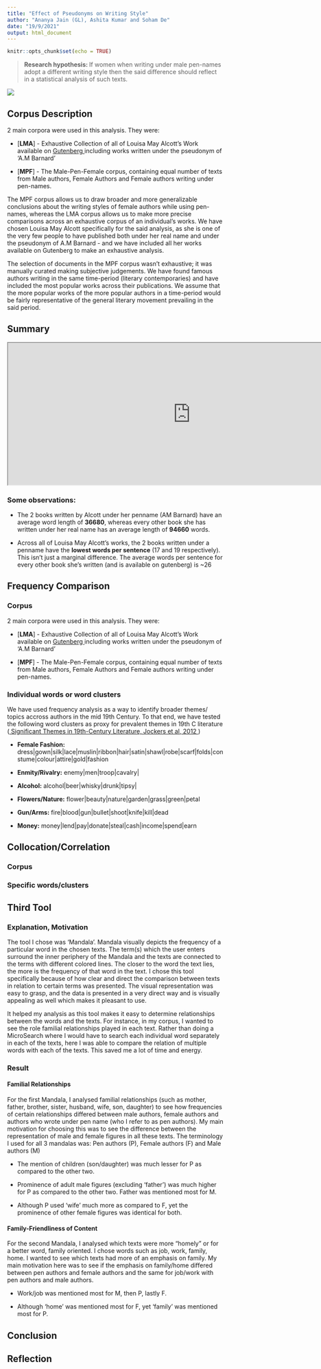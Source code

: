 ```yaml
---
title: "Effect of Pseudonyms on Writing Style"
author: "Ananya Jain (GL), Ashita Kumar and Soham De"
date: "19/9/2021"
output: html_document
---
```


```r
knitr::opts_chunk$set(echo = TRUE)
```

> **Research hypothesis: ** If women when writing under male pen-names adopt a different writing style then the said difference should reflect in a statistical analysis of such texts.

![](Alcott.jpeg)


## Corpus Description

2 main corpora were used in this analysis. They were:

* [**LMA**] - Exhaustive Collection of all of Louisa May Alcott’s Work available on <a href="http://www.gutenberg.org/" target="_blank"> Gutenberg </a> including works written under the pseudonym of ‘A.M Barnard’

* [**MPF**] - The Male-Pen-Female corpus, containing equal number of texts from Male authors, Female Authors and Female authors writing under pen-names. 

The MPF corpus allows us to draw broader and more generalizable conclusions about the writing styles of female authors while using pen-names, whereas the LMA corpus allows us to make more precise comparisons across an exhaustive corpus of an individual’s works. We have chosen Louisa May Alcott specifically for the said analysis, as she is one of the very few people to have published both under her real name and under the pseudonym of A.M Barnard - and we have included all her works available on Gutenberg to make an exhaustive analysis.


The selection of documents in the MPF corpus wasn’t exhaustive; it was manually curated making subjective judgements. We have found famous authors writing in the same time-period (literary contemporaries) and have included the most popular works across their publications. We assume that the more popular works of the more popular authors in a time-period would be fairly representative of the general literary movement prevailing in the said period.

## Summary
<iframe style='width: 849px; height: 331px;' src='https://voyant-tools.org/tool/Summary/?corpus=9b3fd06557e98d7160b857e130ec23ff' data-external = '1'></iframe>

### Some observations:

* The 2 books written by Alcott under her penname (AM Barnard) have an average word length of **36680**, whereas every other book she has written under her real name has an average length of **94660** words. 

* Across all of Louisa May Alcott’s works, the 2 books written under a penname have the **lowest words per sentence** (17 and 19 respectively). This isn’t just a marginal difference. The average words per sentence for every other book she’s written (and is available on gutenberg) is ~26

## Frequency Comparison
### Corpus

2 main corpora were used in this analysis. They were:

* [**LMA**] - Exhaustive Collection of all of Louisa May Alcott’s Work available on <a href="http://www.gutenberg.org/" target="_blank"> Gutenberg </a> including works written under the pseudonym of ‘A.M Barnard’

* [**MPF**] - The Male-Pen-Female corpus, containing equal number of texts from Male authors, Female Authors and Female authors writing under pen-names.

### Individual words or word clusters

We have used frequency analysis as a way to identify broader themes/ topics accross authors in the mid 19th Century. To that end, we have tested the following word clusters as proxy for prevalent themes in 19th C literature (<a href="https://core.ac.uk/download/pdf/17272103.pdf" target="_blank"> Significant Themes in 19th-Century Literature, Jockers et al, 2012 </a>)

* **Female Fashion:** dress|gown|silk|lace|muslin|ribbon|hair|satin|shawl|robe|scarf|folds|constume|colour|attire|gold|fashion

* **Enmity/Rivalry:** enemy|men|troop|cavalry|

* **Alcohol:** alcohol|beer|whisky|drunk|tipsy|

* **Flowers/Nature:** flower|beauty|nature|garden|grass|green|petal

* **Gun/Arms:** fire|blood|gun|bullet|shoot|knife|kill|dead

* **Money:** money|lend|pay|donate|steal|cash|income|spend|earn

## Collocation/Correlation
### Corpus
### Specific words/clusters

## Third Tool
### Explanation, Motivation 

The tool I chose was ‘Mandala’. Mandala visually depicts the frequency of a particular word in the chosen texts. The term(s) which the user enters surround the inner periphery of the Mandala and the texts are connected to the terms with different colored lines. The closer to the word the text lies, the more is the frequency of that word in the text. I chose this tool specifically because of how clear and direct the comparison between texts in relation to certain terms was presented.
The visual representation was easy to grasp, and the data is presented in a very direct way and is visually appealing as well which makes it pleasant to use. 

It helped my analysis as this tool makes it easy to determine relationships between the words and the texts. For instance, in my corpus, I wanted to see the role familial relationships played in each text. Rather than doing a MicroSearch where I would have to search each individual word separately in each of the texts, here I was able to compare the relation of multiple words with each of the texts. This saved me a lot of time and energy. 

### Result

#### Familial Relationships

For the first Mandala, I analysed familial relationships (such as mother, father, brother, sister, husband, wife, son, daughter) to see how frequencies of certain relationships differed between male authors, female authors and authors who wrote under pen name (who I refer to as pen authors). My main motivation for choosing this was to see the difference between the representation of male and female figures in all these texts. The terminology I used for all 3 mandalas was: Pen authors (P), Female authors (F) and Male authors (M)

* The mention of children (son/daughter) was much lesser for P as compared to the other two.

* Prominence of adult male figures (excluding ‘father’) was much higher for P as compared to the other two. Father was mentioned most for M.

* Although P used ‘wife’ much more as compared to F, yet the prominence of other female figures was identical for both.


#### Family-Friendliness of Content

For the second Mandala, I analysed which texts were more “homely” or for a better word, family oriented. I chose words such as job, work, family, home. I wanted to see which texts had more of an emphasis on family. My main motivation here was to see if the emphasis on family/home differed between pen authors and female authors and the same for job/work with pen authors and male authors.

* Work/job was mentioned most for M, then P, lastly F.

* Although ‘home’ was mentioned most for F, yet ‘family’ was mentioned most for P. 

## Conclusion

## Reflection

